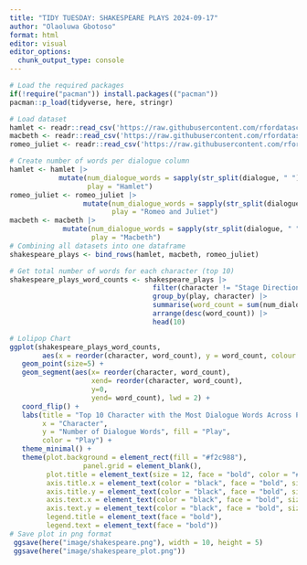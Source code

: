 ```yaml
---
title: "TIDY TUESDAY: SHAKESPEARE PLAYS 2024-09-17"
author: "Olaoluwa Gbotoso"
format: html
editor: visual
editor_options: 
  chunk_output_type: console
---
```


```r
# Load the required packages
if(!require("pacman")) install.packages(("pacman"))
pacman::p_load(tidyverse, here, stringr)
```

```r
# Load dataset
hamlet <- readr::read_csv('https://raw.githubusercontent.com/rfordatascience/tidytuesday/master/data/2024/2024-09-17/hamlet.csv')
macbeth <- readr::read_csv('https://raw.githubusercontent.com/rfordatascience/tidytuesday/master/data/2024/2024-09-17/macbeth.csv')
romeo_juliet <- readr::read_csv('https://raw.githubusercontent.com/rfordatascience/tidytuesday/master/data/2024/2024-09-17/romeo_juliet.csv')
```

```r
# Create number of words per dialogue column
hamlet <- hamlet |> 
            mutate(num_dialogue_words = sapply(str_split(dialogue, " "), length),
                   play = "Hamlet")
romeo_juliet <- romeo_juliet |> 
                  mutate(num_dialogue_words = sapply(str_split(dialogue, " "), length), 
                         play = "Romeo and Juliet")
macbeth <- macbeth |> 
             mutate(num_dialogue_words = sapply(str_split(dialogue, " "), length),
                    play = "Macbeth")
# Combining all datasets into one dataframe
shakespeare_plays <- bind_rows(hamlet, macbeth, romeo_juliet)

# Get total number of words for each character (top 10)
shakespeare_plays_word_counts <- shakespeare_plays |> 
                                   filter(character != "Stage Directions")  |> 
                                   group_by(play, character) |>   
                                   summarise(word_count = sum(num_dialogue_words)) |>  
                                   arrange(desc(word_count)) |> 
                                   head(10)

```

```r
# Lolipop Chart
ggplot(shakespeare_plays_word_counts, 
        aes(x = reorder(character, word_count), y = word_count, colour = play)) + 
   geom_point(size=5) + 
   geom_segment(aes(x= reorder(character, word_count), 
                    xend= reorder(character, word_count), 
                    y=0, 
                    yend= word_count), lwd = 2) + 
   coord_flip() +
   labs(title = "Top 10 Character with the Most Dialogue Words Across Plays",
        x = "Character", 
        y = "Number of Dialogue Words", fill = "Play",
        color = "Play") +
   theme_minimal() +
   theme(plot.background = element_rect(fill = "#f2c988"),
                  panel.grid = element_blank(),
         plot.title = element_text(size = 12, face = "bold", color = "#323232"),
         axis.title.x = element_text(color = "black", face = "bold", size = 10),
         axis.title.y = element_text(color = "black", face = "bold", size = 10),
         axis.text.x = element_text(color = "black", face = "bold", size = 10),
         axis.text.y = element_text(color = "black", face = "bold", size = 10),
         legend.title = element_text(face = "bold"),
         legend.text = element_text(face = "bold"))
# Save plot in png format
 ggsave(here("image/shakespeare.png"), width = 10, height = 5)
 ggsave(here("image/shakespeare_plot.png"))
```
